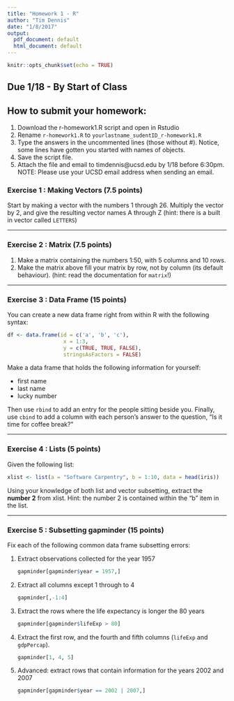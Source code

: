 ```yaml
---
title: "Homework 1 - R"
author: "Tim Dennis"
date: "1/8/2017"
output:
  pdf_document: default
  html_document: default
---
```


```r
knitr::opts_chunk$set(echo = TRUE)
```

## Due 1/18 - By Start of Class
## How to submit your homework:
1. Download the r-homework1.R script and open in Rstudio
2. Rename `r-homework1.R` to `yourlastname_sudentID_r-homework1.R`
3. Type the answers in the uncommented lines (those without #). Notice, some lines have gotten you started with names of objects.
4. Save the script file.
5. Attach the file and email to timdennis@ucsd.edu by 1/18 before 6:30pm. NOTE: Please
use your UCSD email address when sending an email.


### Exercise 1 : Making Vectors (7.5 points)

Start by making a vector with the numbers 1 through 26.
Multiply the vector by 2, and give the resulting vector
names A through Z (hint: there is a built in vector called `LETTERS`)

---

### Exercise 2 : Matrix (7.5 points)

1. Make a matrix containing the numbers 1:50, with 5 columns and 10 rows.
2. Make the matrix above fill your matrix by
row, not by column (its default behaviour). 
(hint: read the documentation for `matrix`!)

---

### Exercise 3 : Data Frame (15 points)

You can create a new data frame right from within R with the following syntax:
```r
df <- data.frame(id = c('a', 'b', 'c'),
                  x = 1:3,
                  y = c(TRUE, TRUE, FALSE),
                  stringsAsFactors = FALSE)
```
Make a data frame that holds the following information for yourself:

- first name
- last name
- lucky number

Then use `rbind` to add an entry for the people sitting beside you.
Finally, use `cbind` to add a column with each person's answer to the question, "Is it time for coffee break?"

---

### Exercise 4 : Lists (5 points)

Given the following list:

```r
xlist <- list(a = "Software Carpentry", b = 1:10, data = head(iris))
```

Using your knowledge of both list and vector subsetting, extract the **number 2** from xlist.
Hint: the number 2 is contained within the "b" item in the list.

---

### Exercise 5 : Subsetting gapminder (15 points)

Fix each of the following common data frame subsetting errors:

1. Extract observations collected for the year 1957

    ```r
    gapminder[gapminder$year = 1957,]
    ```

2. Extract all columns except 1 through to 4

    ```r
    gapminder[,-1:4]
    ```

3. Extract the rows where the life expectancy is longer the 80 years

    ```r
    gapminder[gapminder$lifeExp > 80]
    ```

4. Extract the first row, and the fourth and fifth columns
   (`lifeExp` and `gdpPercap`).

    ```r
    gapminder[1, 4, 5]
    ```

5. Advanced: extract rows that contain information for the years 2002
    and 2007

    ```r
    gapminder[gapminder$year == 2002 | 2007,]
    ```
